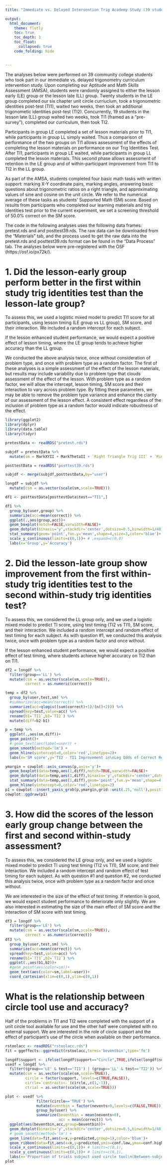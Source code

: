 ```yaml
---
title: "Immediate vs. Delayed Intervention Trig Academy Study (39 students)"

output: 
  html_document:
    theme: flatly
    toc: true
    toc_depth: 1
    toc_float:
      collapsed: true
    code_folding: hide
    

---
```

The analyses below were performed on 39 community college students who took part in our immediate vs. delayed trigonometry curriculum intervention study. Upon completing our Aptitude and Math Skills Assessment (AMSA), students were randomly assigned to either the lesson early (LE) group or the lesson late (LL) group. Twenty students in the LE group completed our six chapter unit circle curriuclum, took a trigonometric identities post-test (TI1), waited two weeks, then took an additional trigonometic identities post-test (TI2). Concurrently, 19 students in the lesson late (LL) group waited two weeks, took TI1 (framed as a "pre-survey"), completed our curriculum, then took TI2. 

Participants in group LE completed a set of lesson materials prior to TI1, while participants in group LL simply waited. Thus a comparison of performance of the two groups on TI1 allows assessment of the effects of completing the lesson materials on performance on our Trig Identities Test. After TI1, participants in group LE waited, while participants in group LL completed the lesson materials. This second phase allows assessment of retention in the LE group and of within-participant improvement from TI1 to TI2 in the LL group.

As part of the AMSA, students completed four basic math tasks with written support: marking X-Y coordinate pairs, marking angles, answering basic questions about trigonometric ratios on a right triangle, and approximating values of sine and cosine on the unit circle. We refer to the numerical average of these tasks as students' Supported Math (SM) score. Based on results from participants who completed our learning materials and trig identities test prior to the current experiment, we set a screening threshold of 50.0% correct on the SM score.

The code in the following analyses uses the following data frames: pretest.rds and and posttest39.rds. The raw data can be downloaded from the "Materials" tab, and the process used to get the raw data into the pretest.rds and posttest39.rds format can be found in the "Data Process" tab. The analyses below were pre-registered with the OSF (https://osf.io/px72k/).

# 1. Did the lesson-early group perform better in the first within study trig identities test than the lesson-late group?

To assess this, we used a logistic mixed model to predict TI1 score for all participants, using lesson timing (LE group vs LL group), SM score, and their interaction. We included a random intercept for each subject.

If the lesson enhanced student performance, we would expect a positive effect of lesson timing, where the LE group tends to achieve higher accuracy than the LL group. 

We conducted the above analysis twice, once without consideration of problem type, and once with problem type as a random factor. The first of these analyses is a simple assessment of the effect of the lesson materials, but results may include variability due to problem type that clouds assessment of the effect of the lesson. With problem type as a random factor, we will allow the intercept, lesson timing, SM score and their interaction to vary across problem type. By fitting these parameters, we may be able to remove the problem type variance and enhance the clarity of our assessment of the lesson effect. A consistent effect regardless of the inclusion of problem type as a random factor would indicate robustness of the effect.

```r
library(ggplot2)
library(dplyr)
library(data.table)
library(tidyr)

pretestData <- readRDS("pretest.rds")

subjdf = pretestData %>%
  mutate(sm = MarkXYII + MarkThetaII + `Right Triangle Trig III` + `Right Triangle Trig V`)

posttestData = readRDS("posttest39.rds")

subjdf <- merge(subjdf,posttestData,by="user")

longdf = subjdf %>%
  mutate(csm = as.vector(scale(sm,scale=TRUE)))
```


```r
df1 <- posttestData[posttestData$test=="TI1",]

df1 %>%
  group_by(user,group) %>%
  summarize(acc=mean(correct)) %>%
  ggplot(.,aes(group,acc))+
  geom_boxplot(notch=FALSE,varwidth=FALSE)+
  geom_dotplot(binaxis='y',stackdir='center',dotsize=0.5,binwidth=1/40)+
  stat_summary(geom='point',fun.y='mean',shape=4,size=3,color='blue')+
  scale_y_continuous(limits=c(0,1))+ # ,expand=c(0,0)
  labs(x='Group',y='Accuracy')
```

# 2.	Did the lesson-late group show improvement from the first within-study trig identities test to the second within-study trig identities test?

To assess this, we considered the LL group only, and we used a logistic mixed model to predict TI score, using test timing (TI2 vs TI1), SM score, and their interaction. We included a random intercept and random effect of test timing for each subject. As with question #1, we conducted this analysis twice, once with problem type as a random factor and once without.

If the lesson enhanced student performance, we would expect a positive effect of test timing, where students achieve higher accuracy on TI2 than on TI1.

```r
df2 = longdf %>%
  filter(group=='LL') %>%
  mutate(csm = as.vector(scale(sm,scale=TRUE)),
         correct = as.numeric(correct))
```

```r
temp = df2 %>%
  group_by(user,test,sm) %>%
  #summarize(acc=mean(correct)) %>%
  summarize(acc=qlogis((sum(correct)+1)/(n()+2))) %>%
  spread(key=test,value=acc) %>%
  rename(b1=`TI1`,b2=`TI2`) %>%
  mutate(diff=b2-b1)

p = temp %>%
  ggplot(.,aes(sm,diff))+
  geom_point()+
  # geom_text(aes(label=user)) + 
  geom_smooth(method='lm') +
  geom_hline(yintercept=0,color='red',linetype=2)+
  labs(x='SM score',y='TI2 - TI1 Improvement in\nLog Odds of Correct Response',title='Within LL Group')

ymargin = cowplot::axis_canvas(p,axis='y')+
  geom_boxplot(data=temp,aes(1,diff),notch=TRUE,varwidth=FALSE)+
  geom_dotplot(data=temp,aes(1,diff),binaxis='y',stackdir='center',dotsize=1.25,binwidth=1/16)+ # ,dotsize=0.5,binwidth=1/40
  stat_summary(data=temp,aes(1,diff),geom='point',fun.y='mean',shape=4,size=3,color='blue')+ # ,size=3
  geom_hline(yintercept=0,color='red',linetype=2)
p1 = cowplot::insert_yaxis_grob(p,ymargin,grid::unit(.25,'null'),position='right')
cowplot::ggdraw(p1)

```

# 3. How did the scores of the lesson early group change between the first and second within-study assessment?

To assess this, we considered the LE group only, and we used a logistic mixed model to predict TI using test timing (TI2 vs TI1), SM score, and their interaction. We included a random intercept and random effect of test timing for each subject. As with question #1 and question #2, we conducted this analysis twice, once with problem type as a random factor and once without.

We are interested in the size of the effect of test timing. If retention is good, we would expect student performance to deteriorate only slightly.  We are also interested in estimating the size of the main effect of SM score and the interaction of SM score with test timing.

```r
df3 = longdf %>%
  filter(group=='LE') %>%
  mutate(csm = as.vector(scale(sm,scale=TRUE)),
         correct = as.numeric(correct))
df3 %>%
  group_by(user,test,sm) %>%
  summarize(acc=mean(correct)) %>%
  spread(key=test,value=acc) %>%
  rename(b1=`TI1`,b2=`TI2`) %>%
  ggplot(.,aes(b1,b2))+
  #geom_point(aes(color=sm))+
  geom_text(aes(color=sm,label=user))+
  coord_cartesian(xlim=c(0,1),ylim=c(0,1))
```

# What is the relationship between circle tool use and accuracy?

Half of the problems in TI1 and TI2 were completed with the support of a unit circle tool available for use and the other half were completed with no external support. We are interested in the role of circle support and the effect of participant’s use of the circle when available on their performance. 


```r

rstoolacc <- readRDS("rstoolacc.rds")
fit = ggeffects::ggpredict(rstoolacc,terms='beventbin',type='fe')

longdf$support <- ifelse(longdf$support=="Circle",TRUE,ifelse(longdf$support=="NoCircle",FALSE,longdf$support)) 
usedf = longdf %>%
  filter((group=='LE' & test=='TI1') | (group=='LL' & test=='TI2')) %>%
  mutate(csm = as.vector(scale(sm,scale=TRUE)),
         circle = factor(support, levels=c(TRUE,FALSE)),
         circle=`contrasts<-`(circle,,c(1,-1)),
         ctrial = as.vector(scale(sm,scale=TRUE)))

plot <- usedf %>%
              filter(circle=='TRUE') %>%
              mutate(eventbin = factor(nevents>0,levels=c(FALSE,TRUE)))%>%
              group_by(user) %>%
              summarize(beventbin = mean(nevents>0),
                        acc = mean(correct)) %>%
  ggplot(aes(beventbin,acc,group=beventbin))+
  geom_dotplot(binaxis='y',stackdir='center',dotsize=0.5,binwidth=1/40)+
  # geom_smooth(method='lm') +
  geom_line(data=fit,aes(x=x,y=predicted,group=1),color='blue')+
  geom_ribbon(data=fit,aes(x=x,y=predicted,ymin=conf.low,ymax=conf.high,group=1),alpha=0.12,linetype=0)+
  scale_x_continuous(limits=c(0,1))+ # limits=c(0,1),
  scale_y_continuous(limits=c(0,1))+ # limits=c(0,1),
  labs(x='Proportion of trials subject used circle tool\n(Between-subject circle tool use)',y='Accuracy')
plot
```
